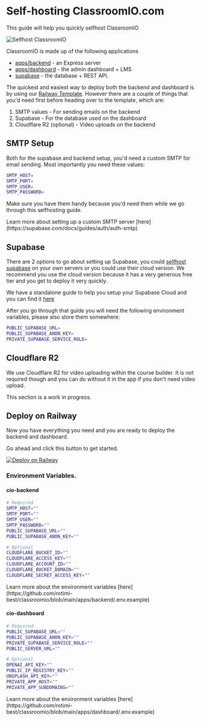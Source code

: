 
# Self-hosting ClassroomIO.com

This guide will help you quickly selfhost ClassroomIO

<Image src={SelfhostClassroomIO} alt="Selfhost ClassroomIO" quality="100" />

ClassroomIO is made up of the following applications

- [apps/backend](https://github.com/rotimi-best/classroomio/tree/main/apps/backend) - an Express server
- [apps/dashboard](https://github.com/rotimi-best/classroomio/tree/main/apps/dashboard) - the admin dashboard + LMS
- [supabase](https://github.com/rotimi-best/classroomio/tree/main/supabase) - the database + REST API.

The quickest and easiest way to deploy both the backend and dashboard is by using our [Railway Template](https://railway.app/template/dl9RG7?referralCode=8OyIj5). However there are a couple of things that you'd need first before heading over to the template, which are:

1. SMTP values - For sending emails on the backend
2. Supabase - For the database used on the dashboard
3. Cloudflare R2 (optional) - Video uploads on the backend

## SMTP Setup

Both for the supabase and backend setup, you'd need a custom SMTP for email sending. Most importantly you need these values:

```bash
SMTP_HOST=
SMTP_PORT=
SMTP_USER=
SMTP_PASSWORD=
```

Make sure you have them handy because you'd need them while we go through this selfhosting guide.

<Callout type="info" emoji="ℹ️">
  Learn more about setting up a custom SMTP server
  [here](https://supabase.com/docs/guides/auth/auth-smtp)
</Callout>

## Supabase

There are 2 options to go about setting up Supabase, you could [selfhost supabase](https://supabase.com/docs/guides/self-hosting) on your own servers or you could use their cloud version. We recommend you use the cloud version because it has a very generous free tier and you get to deploy it very quickly.

We have a standalone guide to help you setup your Supabase Cloud and you can find it [here](https://classroomio.com/docs/contributor-guides/supabase-cloud)

After you go through that guide you will need the following environment variables, please also store them somewhere:

```bash
PUBLIC_SUPABASE_URL=
PUBLIC_SUPABASE_ANON_KEY=
PRIVATE_SUPABASE_SERVICE_ROLE=
```

## Cloudflare R2

We use Cloudflare R2 for video uploading within the course builder. It is not required though and you can do without it in the app if you don't need video upload.

<Callout type="info" emoji="⏳">
  This section is a work in progress.
</Callout>

## Deploy on Railway

Now you have everything you need and you are ready to deploy the backend and dashboard.

Go ahead and click this button to get started.

[![Deploy on Railway](https://railway.app/button.svg)](https://railway.app/template/dl9RG7?referralCode=8OyIj5)

### Environment Variables.

#### cio-backend

```bash
# Required
SMTP_HOST=""
SMTP_PORT=""
SMTP_USER=""
SMTP_PASSWORD=""
PUBLIC_SUPABASE_URL=""
PUBLIC_SUPABASE_ANON_KEY=""

# Optional
CLOUDFLARE_BUCKET_ID=""
CLOUDFLARE_ACCESS_KEY=""
CLOUDFLARE_ACCOUNT_ID=""
CLOUDFLARE_BUCKET_DOMAIN=""
CLOUDFLARE_SECRET_ACCESS_KEY=""
```

<Callout type="info" emoji="ℹ️">
  Learn more about the environment variables
  [here](https://github.com/rotimi-best/classroomio/blob/main/apps/backend/.env.example)
</Callout>

#### cio-dashboard

```bash
# Required
PUBLIC_SUPABASE_URL=""
PUBLIC_SUPABASE_ANON_KEY=""
PRIVATE_SUPABASE_SERVICE_ROLE=""
PUBLIC_SERVER_URL=""

# Optional
OPENAI_API_KEY=""
PUBLIC_IP_REGISTRY_KEY=""
UNSPLASH_API_KEY=""
PRIVATE_APP_HOST=""
PRIVATE_APP_SUBDOMAINS=""
```

<Callout type="info" emoji="ℹ️">
  Learn more about the environment variables
  [here](https://github.com/rotimi-best/classroomio/blob/main/apps/dashboard/.env.example)
</Callout>
